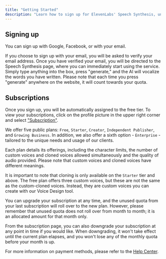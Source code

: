 ```yaml
---
title: "Getting Started"
description: "Learn how to sign up for ElevenLabs' Speech Synthesis, understand our subscription tiers from Free to Enterprise, and use our unique Voice Design tool. Upgrade, downgrade, and manage your plan with ease."
---
```



## Signing up

You can sign up with Google, Facebook, or with your email. 

If you choose to sign up with your email, you will be asked to verify your email address. Once you have verified your email, you will be directed to the Speech Synthesis page, where you can immediately start using the service. Simply type anything into the box, press "generate," and the AI will vocalize the words you have written. Please note that each time you press "generate" anywhere on the website, it will count towards your quota.


## Subscriptions

Once you sign up, you will be automatically assigned to the free tier. To view your subscriptions, click on the profile picture in the upper right corner and select ["Subscription"](https://elevenlabs.io/subscription).

We offer five public plans: `Free`, `Starter`, `Creator`, `Independent Publisher`, and `Growing Business`. In addition, we also offer a sixth option - `Enterprise` - tailored to the unique needs and usage of our clients.

Each plan details its offerings, including the character limits, the number of custom voices and cloned voices allowed simultaneously and the quality of audio provided. Please note that custom voices and cloned voices have different meanings.

It is important to note that cloning is only available on the `Starter` tier and above. The free plan offers three custom voices, but these are not the same as the custom-cloned voices. Instead, they are custom voices you can create with our Voice Design tool.

You can upgrade your subscription at any time, and the unused quota from your last subscription will roll over to the new plan. However, please remember that unused quota does not roll over from month to month; it is an allocated amount for that month only.

From the subscription page, you can also downgrade your subscription at any point in time if you would like. When downgrading, it won't take effect until the current plan elapses, and you won't lose any of the monthly quota before your month is up.

For more information on payment methods, please refer to the [Help Center](https://help.elevenlabs.io/).
